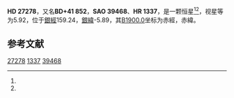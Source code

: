 {{Starbox begin
| name = HD 27278
}}
{{Starbox observe
| epoch = [[J2000.0|J2000.0]]
| constell = {{星座名待查}}<ref name=SIMBAD>{{cite web
 | url=http://simbad.u-strasbg.fr/simbad/sim-id?Ident=HR+1337
 | title =Pulsating variable Star
 | publisher=Centre de Données astronomiques de Strasbourg
 | work=SIMBAD
 | accessdate=2012-07-13}}</ref><ref name=DATA>{{cite web
 | url=http://vizier.u-strasbg.fr/viz-bin/VizieR-5?-out.add=.&-source=5050&-corr=PK=HR&-out.max=9999&HR=1337
 | title=VizieR Detailed Page
 | accessdate=2012-07-13
 | archive-date=2016-03-05
 | archive-url=https://web.archive.org/web/20160305005144/http://vizier.u-strasbg.fr/viz-bin/VizieR-5?-out.add=.&-source=5050&-corr=PK=HR&-out.max=9999&HR=1337
 | dead-url=no
 }}</ref>
| 星官 = 
| ra = {{RA|4|20|14.4}}<ref name=SIMBAD /><ref name=DATA />
| dec = {{DEC|+41|48|29}}<ref name=SIMBAD /><ref name=DATA />
| appmag_v = 5.92<ref name=SIMBAD /><ref name=DATA />
}}
{{Starbox character
| class = K0III<ref name=SIMBAD /><ref name=DATA />
| b-v = 0.94<ref name=SIMBAD /><ref name=DATA />
| u-b = <ref name=SIMBAD /><ref name=DATA />
| r-i = <ref name=SIMBAD /><ref name=DATA />
| variable = 
}}
{{Starbox astrometry
| radial_v = 
| prop_mo_ra = 24
| parallax = 
| p_error = 
}}
{{Starbox catalog
| names =BD+41 852，[[SAO星表|SAO]] 39468，[[HD星表|HD]] 27278，[[HR星表|HR]] 1337}}
{{Starbox reference |Simbad=HR+1337}}
{{Starbox end}}

'''HD 27278'''，又名'''BD+41 852'''，'''SAO 39468'''、'''HR 1337'''，是一颗恒星<ref name=SIMBAD /><ref name=DATA />，视星等为5.92，位于[[銀道座標系|銀經]]159.24，[[銀道座標系|銀緯]]-5.89，其[[B1900.0|B1900.0]]坐标为赤經{{RA|4|13|19.8}}，赤緯{{DEC|+41|-5.89|59}}。

== 参考文献 ==
{{reflist}}

{{star-stub}}

[[Category:HD和HDE天體|27278]]
[[Category:HR天體|1337]]
[[Category:SAO天體|39468]]